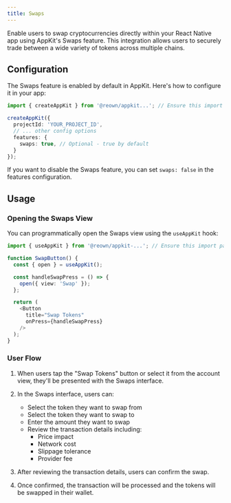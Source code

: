```yaml
---
title: Swaps
---
```


Enable users to swap cryptocurrencies directly within your React Native app using AppKit's Swaps feature. This integration allows users to securely trade between a wide variety of tokens across multiple chains.

## Configuration

The Swaps feature is enabled by default in AppKit. Here's how to configure it in your app:

```typescript
import { createAppKit } from '@reown/appkit...'; // Ensure this import path is correct for your project

createAppKit({
  projectId: 'YOUR_PROJECT_ID',
  // ... other config options
  features: {
    swaps: true, // Optional - true by default
  }
});
```

If you want to disable the Swaps feature, you can set `swaps: false` in the features configuration.

## Usage

### Opening the Swaps View

You can programmatically open the Swaps view using the `useAppKit` hook:

```typescript
import { useAppKit } from '@reown/appkit-...'; // Ensure this import path is correct for your project

function SwapButton() {
  const { open } = useAppKit();

  const handleSwapPress = () => {
    open({ view: 'Swap' });
  };

  return (
    <Button
      title="Swap Tokens"
      onPress={handleSwapPress}
    />
  );
}
```

### User Flow

1. When users tap the "Swap Tokens" button or select it from the account view, they'll be presented with the Swaps interface.

2. In the Swaps interface, users can:
   - Select the token they want to swap from
   - Select the token they want to swap to
   - Enter the amount they want to swap
   - Review the transaction details including:
     - Price impact
     - Network cost
     - Slippage tolerance
     - Provider fee

3. After reviewing the transaction details, users can confirm the swap.

4. Once confirmed, the transaction will be processed and the tokens will be swapped in their wallet. 
